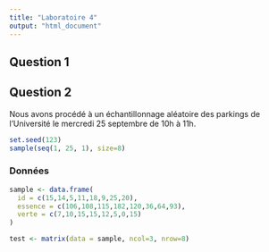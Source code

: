 ```yaml
---
title: "Laboratoire 4"
output: "html_document"
---
```


## Question 1


## Question 2

Nous avons procédé à un échantillonnage aléatoire des parkings de l'Université le mercredi 25 septembre de 10h à 11h.

```r
set.seed(123)
sample(seq(1, 25, 1), size=8)
```

### Données

```r
sample <- data.frame(
  id = c(15,14,5,11,18,9,25,20),
  essence = c(106,108,115,182,120,36,64,93),
  verte = c(7,10,15,15,12,5,0,15)
)

test <- matrix(data = sample, ncol=3, nrow=8)

```
